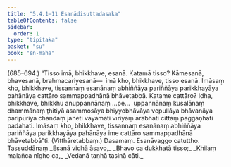 ```yaml
---
title: "5.4.1–11 Esanādisuttadasaka"
tableOfContents: false
sidebar:
  order: 1
type: "tipitaka"
basket: "su"
book: "sn-maha"
---
```



<DynamicBreadcrumb />

<Paragraph type="center" book="sn-maha">
(685–694.)
</Paragraph>

<Paragraph number="1299" book="sn-maha">
“Tisso imā, bhikkhave, esanā. Katamā tisso? Kāmesanā, bhavesanā, brahmacariyesanā—  imā kho, bhikkhave, tisso esanā. Imāsaṃ kho, bhikkhave, tissannaṃ esanānaṃ abhiññāya pariññāya parikkhayāya pahānāya cattāro sammappadhānā bhāvetabbā. Katame cattāro? Idha, bhikkhave, bhikkhu anuppannānaṃ …pe…  uppannānaṃ kusalānaṃ dhammānaṃ ṭhitiyā asammosāya bhiyyobhāvāya vepullāya bhāvanāya pāripūriyā chandaṃ janeti vāyamati vīriyaṃ ārabhati cittaṃ paggaṇhāti padahati. Imāsaṃ kho, bhikkhave, tissannaṃ esanānaṃ abhiññāya pariññāya parikkhayāya pahānāya ime cattāro sammappadhānā bhāvetabbā”ti. (Vitthāretabbaṃ.)

</Paragraph>

<Paragraph number="1300" type="center" book="sn-maha">
Dasamaṃ.



</Paragraph>

<Paragraph number="1301" type="center" book="sn-maha">
Esanāvaggo catuttho.



</Paragraph>

<Paragraph number="1302" type="center" book="sn-maha">
Tassuddānaṃ


</Paragraph>

<Paragraph number="1303" type="verses" book="sn-maha">
_Esanā vidhā āsavo,_  
_Bhavo ca dukkhatā tisso;_  
_Khilaṃ malañca nīgho ca,_  
_Vedanā taṇhā tasinā cāti._
</Paragraph>
